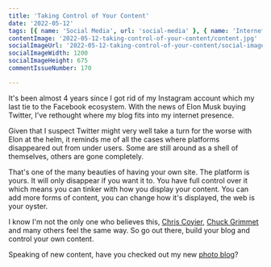 ```yaml
---
title: 'Taking Control of Your Content'
date: '2022-05-12'
tags: [{ name: 'Social Media', url: 'social-media' }, { name: 'Internet', url: 'internet' }]
contentImage: '2022-05-12-taking-control-of-your-content/content.jpg'
socialImageUrl: '2022-05-12-taking-control-of-your-content/social-image.jpg'
socialImageWidth: 1200
socialImageHeight: 675
commentIssueNumber: 170

---
```


It's been almost 4 years since I got rid of my Instagram account which my last tie to the Facebook ecosystem. With the news of Elon Musk buying Twitter, I've rethought where my blog fits into my internet presence.

Given that I suspect Twitter might very well take a turn for the worse with Elon at the helm, it reminds me of all the cases where platforms disappeared out from under users. Some are still around as a shell of themselves, others are gone completely.

That's one of the many beauties of having your own site. The platform is yours. It will only disappear if you want it to. You have full control over it which means you can tinker with how you display your content. You can add more forms of content, you can change how it's displayed, the web is your oyster.

I know I'm not the only one who believes this, <a href="https://chriscoyier.net/2022/04/29/rss-3/" target="_blank" rel="noreferrer nofollow">Chris Coyier</a>, <a href="https://cagrimmett.com/thoughts/2022/04/26/why-blog/" target="_blank" rel="noreferrer nofollow">Chuck Grimmet</a> and many others feel the same way. So go out there, build your blog and control your own content.

Speaking of new content, have you checked out my new [photo blog](https://kpwags.com/photoblog)?